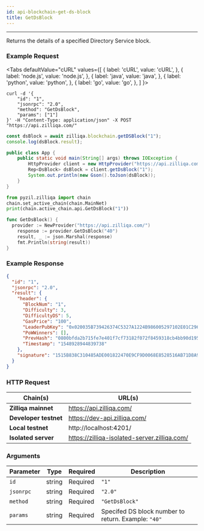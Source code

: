 ```yaml
---
id: api-blockchain-get-ds-block
title: GetDsBlock
---
```


---
Returns the details of a specified Directory Service block.

### Example Request



<Tabs
  defaultValue="cURL"
  values={[
    { label: 'cURL', value: 'cURL', },
    { label: 'node.js', value: 'node.js', },
    { label: 'java', value: 'java', },
    { label: 'python', value: 'python', },
    { label: 'go', value: 'go', },
  ]
}>

<TabItem value="cURL">

```shell
curl -d '{
    "id": "1",
    "jsonrpc": "2.0",
    "method": "GetDsBlock",
    "params": ["1"]
}' -H "Content-Type: application/json" -X POST "https://api.zilliqa.com/"
```
</TabItem>
<TabItem value="node.js">

```js
const dsBlock = await zilliqa.blockchain.getDSBlock("1");
console.log(dsBlock.result);
```
</TabItem>
<TabItem value="java">

```java
public class App {
    public static void main(String[] args) throws IOException {
        HttpProvider client = new HttpProvider("https://api.zilliqa.com/");
        Rep<DsBlock> dsBlock = client.getDsBlock("1");
        System.out.println(new Gson().toJson(dsBlock));
    }
}
```
</TabItem>
<TabItem value="python">

```python
from pyzil.zilliqa import chain
chain.set_active_chain(chain.MainNet)
print(chain.active_chain.api.GetDsBlock("1"))
```
</TabItem>

<TabItem value="go">

```go
func GetDsBlock() {
  provider := NewProvider("https://api.zilliqa.com/")
	response := provider.GetDsBlock("40")
	result, _ := json.Marshal(response)
	fmt.Println(string(result))
}
```
</TabItem>
</Tabs>


### Example Response


```json
{
  "id": "1",
  "jsonrpc": "2.0",
  "result": {
    "header": {
      "BlockNum": "1",
      "Difficulty": 3,
      "DifficultyDS": 5,
      "GasPrice": "100",
      "LeaderPubKey": "0x020035B739426374C5327A1224B986005297102E01C29656B8B086BF4B352C6CA9",
      "PoWWinners": [],
      "PrevHash": "0800bfda2b715fe7e401f7cf73182f072f8459318cb4bb90d195f681c5bbebdd",
      "Timestamp": "1548928944839738"
    },
    "signature": "1515B838C310485ADE001822470E9CF9D0068E8528516AB71D8A964B642AF59A874A5345CC8239254B951EE53CB509A9A3D5F5FF63380D5F70D9A32A060DB0CD"
  }
}
```

### HTTP Request

| Chain(s)              | URL(s)                       |
| --------------------- | ---------------------------- |
| **Zilliqa mainnet**   | https://api.zilliqa.com/     |
| **Developer testnet** | https://dev-api.zilliqa.com/ |
| **Local testnet**     | http://localhost:4201/       |
| **Isolated server**   | https://zilliqa-isolated-server.zilliqa.com/       |

### Arguments

| Parameter | Type   | Required | Description                                         |
| --------- | ------ | -------- | --------------------------------------------------- |
| `id`      | string | Required | `"1"`                                               |
| `jsonrpc` | string | Required | `"2.0"`                                             |
| `method`  | string | Required | `"GetDsBlock"`                                      |
| `params`  | string | Required | Specifed DS block number to return. Example: `"40"` |
